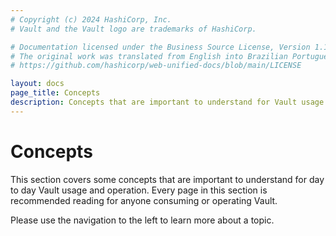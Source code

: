 ```yaml
---
# Copyright (c) 2024 HashiCorp, Inc.
# Vault and the Vault logo are trademarks of HashiCorp.

# Documentation licensed under the Business Source License, Version 1.1.
# The original work was translated from English into Brazilian Portuguese.
# https://github.com/hashicorp/web-unified-docs/blob/main/LICENSE

layout: docs
page_title: Concepts
description: Concepts that are important to understand for Vault usage.
---
```


# Concepts

This section covers some concepts that are important to understand for day to
day Vault usage and operation. Every page in this section is recommended
reading for anyone consuming or operating Vault.

Please use the navigation to the left to learn more about a topic.
